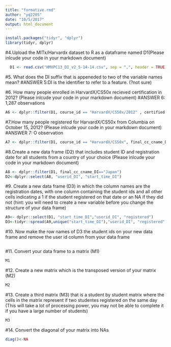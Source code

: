 ```yaml
---
title: "formative.rmd"
author: "yq2205"
date: "10/5/2017"
output: html_document
---
```


```r
install.packages("tidyr", "dplyr")
library(tidyr, dplyr)
```


#4.Upload the MITx/Harvardx dataset to R as a dataframe named D1(Please inlcude your code in your markdown document)
```r
  D1 <- read.csv("HMXPC13_DI_v2_5-14-14.csv", sep = ",", header = TRUE)

```

#5. What does the DI suffix that is appeneded to two of the variable names mean?
#ANSWER 5:DI is the identifier to refer to a feature. (?not sure)

#6. How many people enrolled in HarvardX/CS50x recieved certification in 2012? (Please inlcude your code in your markdown document)
#ANSWER 6: 1,287 observations
```r
A6 <- dplyr::filter(D1, course_id == "HarvardX/CS50x/2012" , certified =="1")
```


#7.How many people registered for HarvardX/CS50x from Columbia on October 15, 2012? (Please inlcude your code in your markdown document)
#ANSWER 7: O observation
```r
A7 <- dplyr::filter(D1, course_id == "HarvardX/CS50x", final_cc_cname_DI == "Columbia",  start_time_DI=="2012_10_15")
```


#8.Create a new data frame (D2) that includes student ID and registration date for all students from a country of your choice (Please inlcude your code in your markdown document)
```r
A8 <- dplyr::filter(D1, final_cc_cname_DI=="Japan")
D2<-dplyr::select(A8, "userid_DI", "start_time_DI")

```

#9. Create a new data frame (D3) in which the column names are the registration dates, with one column containing the student ids and all other cells indicating a 1 if the student registered on that date or an NA if they did not (hint: you will need to create a new variable before you change the structure of your data frame)
```r
A9<- dplyr::select(D1, "start_time_DI","userid_DI", "registered")
D3<-tidyr::spread(A9,unique("start_time_DI"),"userid_DI", "registered" )

```


#10. Now make the row names of D3 the student ids on your new data frame and remove the user id column from your data frame
```r

```

#11. Convert your data frame to a matrix (M1)
```r
M1
```

#12. Create a new matrix which is the transposed version of your matrix (M2)
```r
M2
```

#13. Create a third matrix (M3) that is a student by student matrix where the cells in the matrix represent if two studentes registered on the same day (This will take a lot of processing power, you may not be able to complete it if you have a large number of students)
```r
M3
```


#14. Convert the diagonal of your matrix into NAs
```r
diag()<-NA
```

